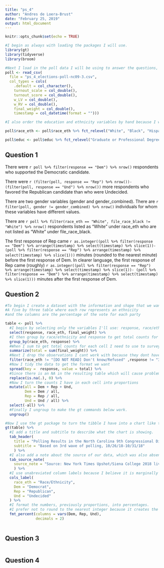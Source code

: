 ```yaml
---
title: "ps_4"
author: "Andres de Loera-Brust"
date: "February 25, 2019"
output: html_document
---
```


```r
knitr::opts_chunk$set(echo = TRUE)

#I begin as always with loading the packages I will use.
library(gt)
library(tidyverse)
library(broom)

#Next I load in the poll data I will be using to answer the questions, adding the column types arguments to my code.
poll <- read_csv(
  file = "ps_4_elections-poll-nc09-3.csv",
  col_types = cols(
    .default = col_character(),
    turnout_scale = col_double(),
    turnout_score = col_double(),
    w_LV = col_double(),
    w_RV = col_double(),
    final_weight = col_double(),
    timestamp = col_datetime(format = "")))

#I also order the education and ethnicity variables by hand because I will want them ordered later.

poll$race_eth <- poll$race_eth %>% fct_relevel("White", "Black", "Hispanic", "Asian", "Other")

poll$educ <- poll$educ %>% fct_relevel("Graduate or Professional Degree", "Bachelors' degree", "Some college or trade school", "High school", "Grade school")


```

## Question 1

There were `r poll %>% filter(response == "Dem") %>% nrow()` respondents who supported the Democratic candidate.

There were `r (filter(poll, response == "Rep") %>% nrow())-(filter(poll, response == "Und") %>% nrow())` more respondents who favored the Republican candidate than who were Undecided.

There are two gender variables (gender and gender_combined). There are `r filter(poll, gender != gender_combined) %>% nrow()` individuals for whom these variables have different values.

There are `r poll %>% filter(race_eth == "White", file_race_black != "White") %>% nrow()` respondents listed as “White” under race_eth who are not listed as “White” under file_race_black.

The first response of Rep came `r as.integer((poll %>% filter(response == "Dem") %>% arrange(timestamp) %>% select(timestamp) %>% slice(1))- (poll %>% filter(response == "Rep") %>% arrange(timestamp) %>% select(timestamp) %>% slice(1)))` minutes (rounded to the nearest minute) before the first response of Dem. In clearer language, the first response of Rep came (roughly) `r as.integer((poll %>% filter(response == "Rep") %>% arrange(timestamp) %>% select(timestamp) %>% slice(1))- (poll %>% filter(response == "Dem") %>% arrange(timestamp) %>% select(timestamp) %>% slice(1)))` minutes after the first response of Dem. 


## Question 2

```r
#To begin I create a dataset with the information and shape that we want: 
#A five by three table where each row represents an ethnicity 
#and the columns are the percentage of the vote for each party 

table <- poll %>% 
  #I begin by selecting only the variables I'll use: response, race/ethnicity, and the survey weights.
  select(response, race_eth, final_weight) %>% 
  #I then group by race/ethnicity and response to get total counts for each cell.
  group_by(race_eth, response) %>% 
  #When I sum to get total counts for each cell I need to use to survey weights to make sure my results are representative.
  summarize(total = sum(final_weight)) %>%   
  #Next I drop the observations I cant work with because they dont have one of the key variables.
  filter(race_eth != "[DO NOT READ] Don't know/Refused" ,response != "3") %>% 
  #Now I tidy the data to get the format we want
  spread(key =  response, value = total) %>%
  #Since there is an NA in the resulting table which will cause problems later I replace NA's with zeros.
  replace(is.na(.), 0) %>%
  #Now I turn the counts I have in each cell into proportions
  mutate(all = Dem + Rep + Und,
         Dem = Dem / all,
         Rep = Rep / all,
         Und = Und / all) %>% 
  select(-all) %>%
  #Finally I ungroup to make the gt commands below work. 
  ungroup()

#Now I use the gt package to turn the tibble I have into a chart like the one in the PSet description
gt(table) %>%
  #I add a title and subtitle to describe what the chart is showing.
  tab_header(
    title = "Polling Results in the North Carolina 9th Congressional District",
    subtitle = "Based on 3rd wave of polling, 10/26/18-10/31/18"
    ) %>% 
  #I also add a note about the source of our data, which was also absent from the example. 
  tab_source_note(
    source_note = "Source: New York Times Upshot/Siena College 2018 live polls"
    ) %>%
  #I use unabreviated column labels because I believe it is marginally clearer. 
  cols_label(
    race_eth = "Race/Ethnicity",
    Dem = "Democrat",
    Rep = "Republican",
    Und = "Undecided"
  ) %>%
  #I format the numbers, previously proportions, into percentages. 
  #I prefer not to round to the nearest integer because it creates the impression that the bottom row sums to 101%. 
  fmt_percent(columns = vars(Dem, Rep, Und),
              decimals = 2) 
  
```


## Question 3
```r



```


## Question 4

```r
  

```